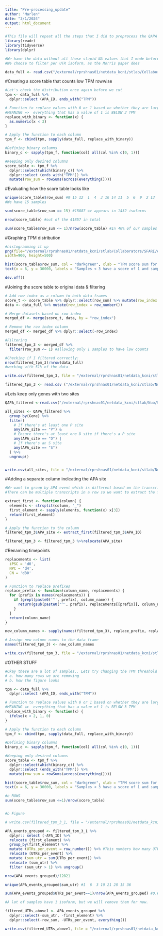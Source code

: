 ```yaml
---
title: "Pre-processing_update"
author: "Marlen"
date: "3/1/2024"
output: html_document
---
```


```r
#This file will repeat all the steps that I did to preprocess the QAPA output data 
library(readr)
library(tidyverse)
library(dplyr)
```

```r
#We have the data without all those stupid NA values that I made before and we can now filter the TPM 
#We choose to filter per UTR isoform, as the Morris paper does 
```

```r
data_full <- read.csv("/external/rprshnas01/netdata_kcni/stlab/Collaborators/SFARI/out_m2/data/QAPA_MF_renamed.csv", sep=",", header=TRUE)
```

#Creating a score table that counts low TPM rowwise
```r
#Let's check the distribution once again before we cut 
tpm <- data_full %>% 
  dplyr::select (APA_ID, ends_with("TPM")) 

# Function to replace values with 0 or 1 based on whether they are larger or smaller than 3
#MEANING =>  everything that has a value of 1 is BELOW 3 TPM 
replace_with_binary <- function(x) {
  as.numeric(x < 3)
}

# Apply the function to each column
tpm_f <- cbind(tpm, sapply(data_full, replace_with_binary))

#Defining binary columns
binary_c <- sapply(tpm_f, function(col) all(col %in% c(0, 1)))

#Keeping only desired columns 
score_table <- tpm_f %>% 
  dplyr::select(which(binary_c)) %>% 
  dplyr::select (ends_with("TPM")) %>%
  mutate(row_sum = rowSums(across(everything())))
```

#Evaluating how the score table looks like 
```r
unique(score_table$row_sum) #0 15 12  1  4  3 10 14 11  5  6  9  2 13  8  7
#We have 15 samples 

sum(score_table$row_sum == 15) #15887 => appears in 1432 isoforms 

nrow(score_table) #out of the 41857 in total 

sum(score_table$row_sum <= 1)/nrow(score_table) #In 40% of our samples 
```

#Graphing TPM distribution
```r
#histogramming it up 
png(file="/external/rprshnas01/netdata_kcni/stlab/Collaborators/SFARI/out_m2/Graphs/tpm_dist.png",
width=900, height=500)

hist(score_table$row_sum, col = "darkgreen", xlab = "TPM score sum for all samples", ylab = "Total number of APA isoforms", ylim = c(0, 36841), main = "Distribution of TPM below and above 3")
text(x = 6, y = 30000, labels = "Samples < 3 have a score of 1 and samples > 3 a score of 0", col = "darkgreen")

dev.off()

```

#Joining the score table to original data & filtering
```r
# Add row index as a column to both data frames
score_t <- score_table %>% dplyr::select(row_sum) %>% mutate(row_index = row_number())
data <- data_full %>% mutate(row_index = row_number())

# Merge datasets based on row index
merged_df <- merge(score_t, data, by = "row_index")

# Remove the row index column
merged_df <- merged_df %>% dplyr::select(-row_index)

#Filtering 
filtered_tpm_3 <- merged_df %>% 
  filter(row_sum <= 1) #allowing only 1 samples to have low counts

#Checking if I filtered correctly: 
nrow(filtered_tpm_3)/nrow(data_full)
#working with 51% of the data 

write.csv(filtered_tpm_3, file = "/external/rprshnas01/netdata_kcni/stlab/Nuo/SFARI/out_m2/data/mf_filtered_tpm_3_1.csv", row.names = FALSE)
```

```r
filtered_tpm_3 <- read.csv ("/external/rprshnas01/netdata_kcni/stlab/Nuo/SFARI/out_m2/data/mf_filtered_tpm_3_1.csv", sep = ",", header = TRUE )
```

#Lets keep only genes with two sites 
```r
QAPA_filtered <-read.csv("/external/rprshnas01/netdata_kcni/stlab/Nuo/SFARI/out_m2/data/mf_filtered_tpm_3_1.csv", header = TRUE, sep = ",")

all_sites <- QAPA_filtered %>%
  group_by(Gene) %>%
  filter(
    # If there's at least one P site
    any(APA_site == "P") &
    # Ensure there's at least one D site if there's a P site
    any(APA_site == "D") |
    # If there's an S site
    any(APA_site == "S")
  ) %>%
  ungroup()


write.csv(all_sites, file = "/external/rprshnas01/netdata_kcni/stlab/Nuo/SFARI/out_m2/data/sites_mf_filtered_tpm_3_1.csv", row.names = FALSE)
```



#Adding a separate column indicating the APA site 
```r
#We want to group by APA event which is different based on the transcript 
#There can be multiple transcripts in a row so we want to extract the first one 

extract_first <- function(column) {
  elements <- strsplit(column, "_")
  first_element <- sapply(elements, function(x) x[3])
  return(first_element)
}

# Apply the function to the column
filtered_tpm_3$APA_site <- extract_first(filtered_tpm_3$APA_ID)

filtered_tpm_3 <- filtered_tpm_3 %>%relocate(APA_site) 

```

#Renaming timepoints 
```r
replacements <- list(
  iPSC = 'd0',
  NPC = 'd4',
  CN = 'd30'
)

# Function to replace prefixes
replace_prefix <- function(column_name, replacements) {
  for (prefix in names(replacements)) {
    if (grepl(paste0('^', prefix), column_name)) {
      return(gsub(paste0('^', prefix), replacements[[prefix]], column_name))
    }
  }
  return(column_name)
}

new_column_names <- sapply(names(filtered_tpm_3), replace_prefix, replacements)

# Assign new column names to the data frame
names(filtered_tpm_3) <- new_column_names

write.csv(filtered_tpm_3, file = "/external/rprshnas01/netdata_kcni/stlab/Nuo/SFARI/out_m2/data/refiltered_tpm_3_1.csv", row.names = FALSE)
```

#OTHER STUFF
```r
#Okay these are a lot of samples.. Lets try changing the TPM threshold and the number of samples that have high values to see
# a. how many rows we are removing 
# b. how the figure looks

tpm <- data_full %>% 
  dplyr::select (APA_ID, ends_with("TPM")) 

# Function to replace values with 0 or 1 based on whether they are larger or smaller than 3
#MEANING =>  everything that has a value of 1 is BELOW 3 TPM 
replace_with_binary <- function(x) {
  ifelse(x < 2, 1, 0)
}

# Apply the function to each column
tpm_f <- cbind(tpm, sapply(data_full, replace_with_binary))

#Defining binary columns
binary_c <- sapply(tpm_f, function(col) all(col %in% c(0, 1))) 

#Keeping only desired columns 
score_table <- tpm_f %>% 
  dplyr::select(which(binary_c)) %>% 
  dplyr::select (ends_with("TPM")) %>%
  mutate(row_sum = rowSums(across(everything())))

hist(score_table$row_sum, col = "darkgreen", xlab = "TPM score sum for all samples", ylab = "Total number of APA isoforms", ylim = c(0, 36841), main = "Distribution of TPM below and above 3")
text(x = 6, y = 30000, labels = "Samples < 3 have a score of 1 and samples > 3 a score of 0", col = "darkgreen")

#b ROWS 
sum(score_table$row_sum <=1)/nrow(score_table)


#b Figure 
```

```r
# write.csv(filtered_tpm_3_1, file = "/external/rprshnas01/netdata_kcni/stlab/Nuo/SFARI/out_m2/data/filtered_tpm_3_1_transcript.csv", row.names = FALSE)

APA_events_grouped <- filtered_tpm_3_1 %>% 
  dplyr:: select (-APA_ID) %>% 
  relocate (first_element) %>% 
  group_by(first_element) %>% 
  mutate (UTRs_per_event = row_number()) %>% #This numbers how many UTRs per event. But if we filter now for UTRs > 1 we lose the 1st UTR from all rows 
  relocate (UTRs_per_event) %>% 
  mutate (sum_utr = sum(UTRs_per_event)) %>%
  relocate (sum_utr) %>%
  filter (sum_utr > 1) %>% ungroup()

nrow(APA_events_grouped)/12821

unique(APA_events_grouped$sum_utr) #1  6  3 10 21 28 15 36

sum(APA_events_grouped$UTRs_per_event==1)/nrow(APA_events_grouped) #0.6773264

#A lot of samples have 1 isoform, but we will remove them for now. 

filtered_UTRs_above1 <- APA_events_grouped %>% 
  dplyr::select(-sum_utr, -first_element) %>%
  dplyr::select(-row_sum, -UTRs_per_event, everything())

write.csv(filtered_UTRs_above1, file = "/external/rprshnas01/netdata_kcni/stlab/Nuo/SFARI/out_m2/data/filtered_UTRs_above1_new.csv", row.names = FALSE)
```

